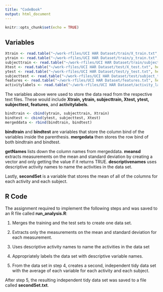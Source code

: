 ```yaml
---
title: "CodeBook"
output: html_document
---
```


```r
knitr::opts_chunk$set(echo = TRUE)
```

## Variables

```r
Xtrain <- read.table("~/work-rfiles/UCI HAR Dataset/train/X_train.txt", header = FALSE)
ytrain <- read.table("~/work-rfiles/UCI HAR Dataset/train/y_train.txt", header = FALSE)
subjecttrain <- read.table("~/work-rfiles/UCI HAR Dataset/train/subject_train.txt", header = FALSE)
Xtest <- read.table("~/work-rfiles/UCI HAR Dataset/test/X_test.txt", header = FALSE)
ytest <- read.table("~/work-rfiles/UCI HAR Dataset/test/y_test.txt", header = FALSE)
subjecttest <- read.table("~/work-rfiles/UCI HAR Dataset/test/subject_test.txt", header = FALSE)
features <- read.table("~/work-rfiles/UCI HAR Dataset/features.txt", header = FALSE)
activitylabels <- read.table("~/work-rfiles/UCI HAR Dataset/activity_labels.txt", header = FALSE)
```
The variables above were used to store the data read from the respective text files. These would include **Xtrain, ytrain, subjecttrain, Xtest, ytest, subjecttest, features**, and **activitylabels**.

```r
bindtrain <- cbind(ytrain, subjecttrain, Xtrain)
bindtest <- cbind(ytest, subjecttest, Xtest)
mergeddata <- rbind(bindtrain, bindtest)
```
**bindtrain** and **bindtest** are variables that store the column bind of the variables inside the parenthesis. **mergedata** then stores the row bind of both bindtrain and bindtest.

**getNames** lists down the column names from mergeddata. **meansd** extracts measurements on the mean and standard deviation by creating a vector and only getting the value if it returns TRUE. **descriptivenames** uses descriptive activity names to name the activities in the data set.

Lastly, **secondSet** is a variable that stores the mean of all of the columns for each activity and each subject.

## R Code

The assignment required to implement the following steps and was saved to an R file called **run_analysis.R**:

1. Merges the training and the test sets to create one data set.

2. Extracts only the measurements on the mean and standard deviation for each measurement. 

3. Uses descriptive activity names to name the activities in the data set

4. Appropriately labels the data set with descriptive variable names. 

5. From the data set in step 4, creates a second, independent tidy data set with the average of each variable for each activity and each subject.

After step 5, the resulting independent tidy data set was saved to a file called **secondSet.txt**.
